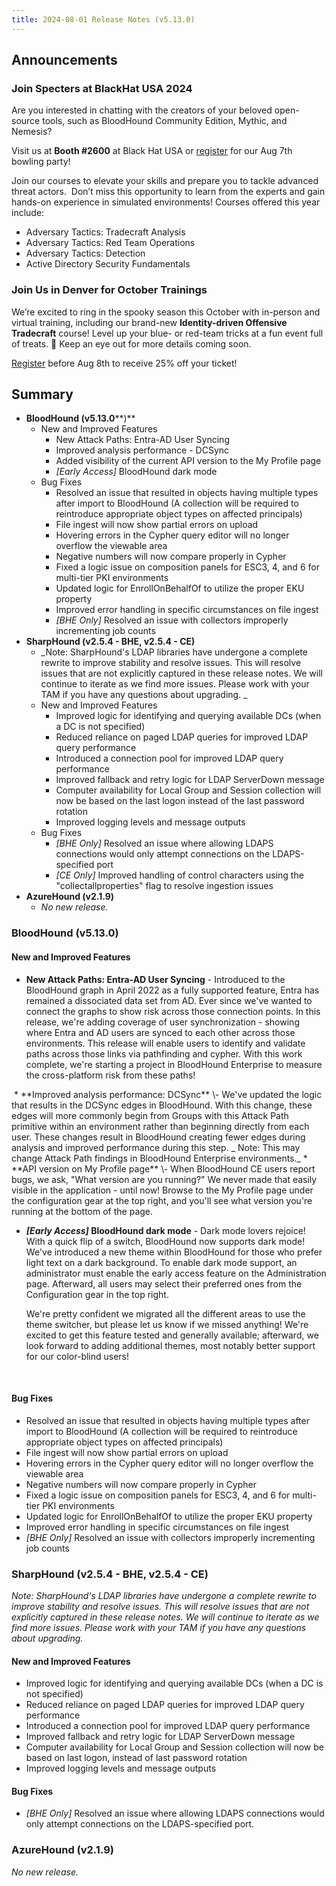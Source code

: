 ```yaml
---
title: 2024-08-01 Release Notes (v5.13.0)
---
```


## Announcements

### Join Specters at BlackHat USA 2024


Are you interested in chatting with the creators of your beloved open-source tools, such as BloodHound Community Edition, Mythic, and Nemesis?

Visit us at **Booth #2600** at Black Hat USA or [register](https://events.humanitix.com/specterops-black-hat-happy-hour-at-brooklyn-bowl) for our Aug 7th bowling party!

Join our courses to elevate your skills and prepare you to tackle advanced threat actors.  Don’t miss this opportunity to learn from the experts and gain hands-on experience in simulated environments! Courses offered this year include:

* Adversary Tactics: Tradecraft Analysis
* Adversary Tactics: Red Team Operations
* Adversary Tactics: Detection
* Active Directory Security Fundamentals

### Join Us in Denver for October Trainings

We’re excited to ring in the spooky season this October with in-person and virtual training, including our brand-new **Identity-driven Offensive Tradecraft** course! Level up your blue- or red-team tricks at a fun event full of treats. 🎃 Keep an eye out for more details coming soon.

[Register](https://ticketing.humanitix.com/tours/october-2024-public-trainings-in-person-and-virtual) before Aug 8th to receive 25% off your ticket!

## Summary


* **BloodHound (v5.13.0****)**
    * New and Improved Features
        * New Attack Paths: Entra-AD User Syncing
        * Improved analysis performance - DCSync
        * Added visibility of the current API version to the My Profile page
        * _\[Early Access\]_ BloodHound dark mode
    * Bug Fixes
        * Resolved an issue that resulted in objects having multiple types after import to BloodHound (A collection will be required to reintroduce appropriate object types on affected principals)
        * File ingest will now show partial errors on upload
        * Hovering errors in the Cypher query editor will no longer overflow the viewable area
        * Negative numbers will now compare properly in Cypher
        * Fixed a logic issue on composition panels for ESC3, 4, and 6 for multi-tier PKI environments
        * Updated logic for EnrollOnBehalfOf to utilize the proper EKU property
        * Improved error handling in specific circumstances on file ingest
        * _\[BHE Only\]_ Resolved an issue with collectors improperly incrementing job counts
* **SharpHound (v2.5.4 - BHE, v2.5.4 - CE)**
    * _Note: SharpHound's LDAP libraries have undergone a complete rewrite to improve stability and resolve issues. This will resolve issues that are not explicitly captured in these release notes. We will continue to iterate as we find more issues. Please work with your TAM if you have any questions about upgrading.
        _
    * New and Improved Features
        * Improved logic for identifying and querying available DCs (when a DC is not specified)
        * Reduced reliance on paged LDAP queries for improved LDAP query performance
        * Introduced a connection pool for improved LDAP query performance
        * Improved fallback and retry logic for LDAP ServerDown message
        * Computer availability for Local Group and Session collection will now be based on the last logon instead of the last password rotation
        * Improved logging levels and message outputs
    * Bug Fixes
        * _\[BHE Only\]_ Resolved an issue where allowing LDAPS connections would only attempt connections on the LDAPS-specified port
        * _\[CE Only\]_ Improved handling of control characters using the "collectallproperties" flag to resolve ingestion issues
* **AzureHound (v2.1.9)**
    * _No new release._

### BloodHound (v5.13.0)
#### New and Improved Features

* **New Attack Paths: Entra-AD User Syncing** \- Introduced to the BloodHound graph in April 2022 as a fully supported feature, Entra has remained a dissociated data set from AD. Ever since we've wanted to connect the graphs to show risk across those connection points. In this release, we're adding coverage of user synchronization - showing where Entra and AD users are synced to each other across those environments. This release will enable users to identify and validate paths across those links via pathfinding and cypher. With this work complete, we're starting a project in BloodHound Enterprise to measure the cross-platform risk from these paths!
<Frame>
  <img src="/hc/images/mceclip0-1.png" alt=""/>
</Frame>
* **Improved analysis performance: DCSync** \- We've updated the logic that results in the DCSync edges in BloodHound. With this change, these edges will more commonly begin from Groups with this Attack Path primitive within an environment rather than beginning directly from each user. These changes result in BloodHound creating fewer edges during analysis and improved performance during this step.
    _
    Note: This may change Attack Path findings in BloodHound Enterprise environments._
* **API version on My Profile page** \- When BloodHound CE users report bugs, we ask, "What version are you running?" We never made that easily visible in the application - until now! Browse to the My Profile page under the configuration gear at the top right, and you'll see what version you're running at the bottom of the page.
<Frame>
  <img src="/hc/images/mceclip1-2.png" alt=""/>
</Frame>


* **_\[Early Access\]_ BloodHound dark mode** \- Dark mode lovers rejoice! With a quick flip of a switch, BloodHound now supports dark mode! We've introduced a new theme within BloodHound for those who prefer light text on a dark background. To enable dark mode support, an administrator must enable the early access feature on the Administration page. Afterward, all users may select their preferred ones from the Configuration gear in the top right.

    We're pretty confident we migrated all the different areas to use the theme switcher, but please let us know if we missed anything! We're excited to get this feature tested and generally available; afterward, we look forward to adding additional themes, most notably better support for our color-blind users!
<Frame>
  <img src="/hc/images/mceclip2-3.png" alt=""/>
</Frame>
<Frame>
  <img src="/hc/images/mceclip3-4.png" alt=""/>
</Frame>

#### Bug Fixes

* Resolved an issue that resulted in objects having multiple types after import to BloodHound (A collection will be required to reintroduce appropriate object types on affected principals)
* File ingest will now show partial errors on upload
* Hovering errors in the Cypher query editor will no longer overflow the viewable area
* Negative numbers will now compare properly in Cypher
* Fixed a logic issue on composition panels for ESC3, 4, and 6 for multi-tier PKI environments
* Updated logic for EnrollOnBehalfOf to utilize the proper EKU property
* Improved error handling in specific circumstances on file ingest
* _\[BHE Only\]_ Resolved an issue with collectors improperly incrementing job counts

### SharpHound (v2.5.4 - BHE, v2.5.4 - CE)

_Note: SharpHound's LDAP libraries have undergone a complete rewrite to improve stability and resolve issues. This will resolve issues that are not explicitly captured in these release notes. We will continue to iterate as we find more issues. Please work with your TAM if you have any questions about upgrading._

#### New and Improved Features

* Improved logic for identifying and querying available DCs (when a DC is not specified)
* Reduced reliance on paged LDAP queries for improved LDAP query performance
* Introduced a connection pool for improved LDAP query performance
* Improved fallback and retry logic for LDAP ServerDown message
* Computer availability for Local Group and Session collection will now be based on last logon, instead of last password rotation
* Improved logging levels and message outputs

#### Bug Fixes

* _\[BHE Only\]_ Resolved an issue where allowing LDAPS connections would only attempt connections on the LDAPS-specified port.

### AzureHound (v2.1.9)
_No new release._

